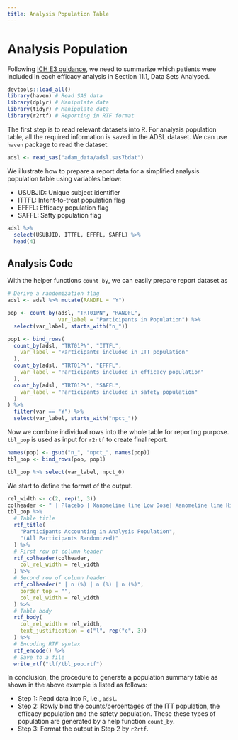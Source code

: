 ```yaml
---
title: Analysis Population Table
---
```


# Analysis Population {#population}

Following [ICH E3 guidance](https://database.ich.org/sites/default/files/E3_Guideline.pdf),
we need to summarize which patients were included in each efficacy analysis 
in Section 11.1, Data Sets Analysed. 

```r
devtools::load_all()
library(haven) # Read SAS data
library(dplyr) # Manipulate data
library(tidyr) # Manipulate data
library(r2rtf) # Reporting in RTF format
```

The first step is to read relevant datasets into R. 
For analysis population table, 
all the required information is saved in the ADSL dataset.
We can use `haven` package to read the dataset.

```r
adsl <- read_sas("adam_data/adsl.sas7bdat")
```

We illustrate how to prepare a report data for a simplified 
analysis population table using variables below: 

- USUBJID: Unique subject identifier 
- ITTFL: Intent-to-treat population flag
- EFFFL: Efficacy population flag
- SAFFL: Safty population flag

```r
adsl %>%
  select(USUBJID, ITTFL, EFFFL, SAFFL) %>%
  head(4)
```

## Analysis Code 

With the helper functions `count_by`, we can easily prepare report dataset as

```r
# Derive a randomization flag
adsl <- adsl %>% mutate(RANDFL = "Y")

pop <- count_by(adsl, "TRT01PN", "RANDFL", 
                var_label = "Participants in Population") %>%
  select(var_label, starts_with("n_"))
```

```r
pop1 <- bind_rows(
  count_by(adsl, "TRT01PN", "ITTFL",
    var_label = "Participants included in ITT population"
  ),
  count_by(adsl, "TRT01PN", "EFFFL",
    var_label = "Participants included in efficacy population"
  ),
  count_by(adsl, "TRT01PN", "SAFFL",
    var_label = "Participants included in safety population"
  )
) %>%
  filter(var == "Y") %>%
  select(var_label, starts_with("npct_"))
```

Now we combine individual rows into the whole table for reporting purpose. 
`tbl_pop` is used as input for `r2rtf` to create final report. 

```r
names(pop) <- gsub("n_", "npct_", names(pop))
tbl_pop <- bind_rows(pop, pop1)

tbl_pop %>% select(var_label, npct_0)
```

We start to define the format of the output. 

```r
rel_width <- c(2, rep(1, 3))
colheader <- " | Placebo | Xanomeline line Low Dose| Xanomeline line High Dose"
tbl_pop %>%
  # Table title
  rtf_title(
    "Participants Accounting in Analysis Population",
    "(All Participants Randomized)"
  ) %>%
  # First row of column header
  rtf_colheader(colheader,
    col_rel_width = rel_width
  ) %>%
  # Second row of column header
  rtf_colheader(" | n (%) | n (%) | n (%)",
    border_top = "",
    col_rel_width = rel_width
  ) %>%
  # Table body
  rtf_body(
    col_rel_width = rel_width,
    text_justification = c("l", rep("c", 3))
  ) %>%
  # Encoding RTF syntax
  rtf_encode() %>%
  # Save to a file
  write_rtf("tlf/tbl_pop.rtf")
```

In conclusion, the procedure to generate a population summary table as shown in the above example is listed as follows:

- Step 1: Read data into R, i.e.,  `adsl`.
- Step 2: Rowly bind the counts/percentages of the ITT population, the efficacy population and the safety population. These these types of population are generated by a help function `count_by`. 
- Step 3: Format the output in Step 2 by `r2rtf`.